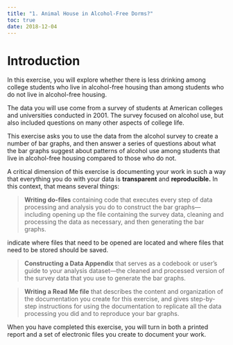 ---
title: "1. Animal House in Alcohol-Free Dorms?"
toc: true
date: 2018-12-04
---
# Introduction

In this exercise, you will explore whether there is less drinking among college students who live in alcohol-free housing than among students who do not live in alcohol-free housing. 

The data you will use come from a survey of students at American colleges and universities conducted in 2001.  The survey focused on alcohol use, but also included questions on many other aspects of college life.

This exercise asks you to use the data from the alcohol survey to create a number of bar graphs, and then answer a series of questions about what the bar graphs suggest about patterns of alcohol use among students that live in alcohol-free housing compared to those who do not.

A critical dimension of this exercise is documenting your work in such a way that everything you do with your data is **transparent** and **reproducible.**  In this context, that means several things:

>**Writing do-files** containing code that executes every step of data processing and analysis you do to construct the bar graphs—including opening up the file containing the survey data, cleaning and processing the data as necessary, and then generating the bar graphs.  

indicate where files that need to be opened are located and where files that need to be stored should be saved.

>**Constructing a Data Appendix** that serves as a codebook or user’s guide to your analysis dataset—the cleaned and processed version of the survey data that you use to generate the bar graphs.


>**Writing a Read Me file** that describes the content and organization of the documentation you create for this exercise, and gives step-by-step instructions for using the documentation to replicate all the data processing you did and to reproduce your bar graphs.

When you have completed this exercise, you will turn in both a printed report and a set of electronic files you create to document your work.
